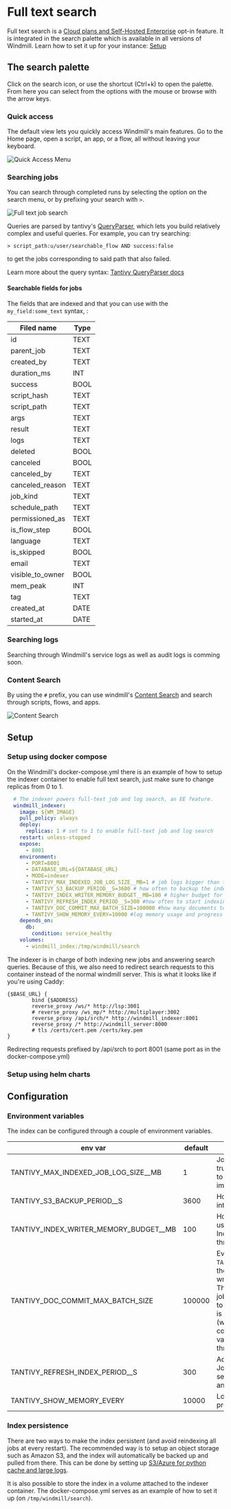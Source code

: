 # Full text search

Full text search is a  [Cloud plans and Self-Hosted Enterprise](/pricing) opt-in feature. It is integrated in the search palette which is available in all versions of Windmill. Learn how to set it up for your instance: [Setup](#setup)

## The search palette

Click on the search icon, or use the shortcut (Ctrl+k) to open the palette. From here you can select from the options with the mouse or browse with the arrow keys.

### Quick access

The default view lets you quickly access Windmill's main features. Go to the Home page, open a script, an app, or a flow, all without leaving your keyboard.

![Quick Access Menu](./search_quick_access.png)

### Searching jobs

You can search through completed runs by selecting the option on the search menu, or by prefixing your search with `>`.

![Full text job search](./search_jobs.png)

Queries are parsed by tantivy's [QueryParser](https://docs.rs/tantivy/latest/tantivy/query/struct.QueryParser.html), which lets you build relatively complex and useful queries. For example, you can try searching:

```
> script_path:u/user/searchable_flow AND success:false
```

to get the jobs corresponding to said path that also failed.

Learn more about the query syntax: [Tantivy QueryParser docs](https://docs.rs/tantivy/latest/tantivy/query/struct.QueryParser.html)


#### Searchable fields for jobs

The fields that are indexed and that you can use with the `my_field:some_text` syntax, :

| Filed name       | Type |
| ---------------- | ---- |
| id	           | TEXT |
| parent_job       | TEXT |
| created_by       | TEXT |
| duration_ms      | INT  |
| success          | BOOL |
| script_hash      | TEXT |
| script_path      | TEXT |
| args             | TEXT |
| result           | TEXT |
| logs             | TEXT |
| deleted          | BOOL |
| canceled         | BOOL |
| canceled_by      | TEXT |
| canceled_reason  | TEXT |
| job_kind         | TEXT |
| schedule_path    | TEXT |
| permissioned_as  | TEXT |
| is_flow_step     | BOOL |
| language         | TEXT |
| is_skipped       | BOOL |
| email            | TEXT |
| visible_to_owner | BOOL |
| mem_peak         | INT  |
| tag              | TEXT |
| created_at       | DATE |
| started_at       | DATE |


### Searching logs

Searching through Windmill's service logs as well as audit logs is comming soon.

### Content Search

By using the `#` prefix, you can use windmill's [Content Search](/docs/core_concepts/content_search) and search through scripts, flows, and apps.

![Content Search](./content_search.png)

## Setup

### Setup using docker compose

On the Windmill's docker-compose.yml there is an example of how to setup the indexer container to enable full text search, just make sure to change replicas from 0 to 1.

```yml
  # The indexer powers full-text job and log search, an EE feature.
  windmill_indexer:
    image: ${WM_IMAGE}
    pull_policy: always
    deploy:
      replicas: 1 # set to 1 to enable full-text job and log search
    restart: unless-stopped
    expose:
      - 8001
    environment:
      - PORT=8001
      - DATABASE_URL=${DATABASE_URL}
      - MODE=indexer
      - TANTIVY_MAX_INDEXED_JOB_LOG_SIZE__MB=1 # job logs bigger than this will be truncated before indexing
      - TANTIVY_S3_BACKUP_PERIOD__S=3600 # how often to backup the index into object storage
      - TANTIVY_INDEX_WRITER_MEMORY_BUDGET__MB=100 # higher budget for higher indexing throughput
      - TANTIVY_REFRESH_INDEX_PERIOD__S=300 #how often to start indexing new jobs
      - TANTIVY_DOC_COMMIT_MAX_BATCH_SIZE=100000 #how many documents to batch in one commit
      - TANTIVY_SHOW_MEMORY_EVERY=10000 #log memory usage and progress every so many documents indexed
    depends_on:
      db:
        condition: service_healthy
    volumes:
      - windmill_index:/tmp/windmill/search
```

The indexer is in charge of both indexing new jobs and answering search queries. Because of this,
we also need to redirect search requests to this container instead of the normal windmill server.
This is what it looks like if you're using Caddy:

```Caddyfile
{$BASE_URL} {
        bind {$ADDRESS}
        reverse_proxy /ws/* http://lsp:3001
        # reverse_proxy /ws_mp/* http://multiplayer:3002
        reverse_proxy /api/srch/* http://windmill_indexer:8001
        reverse_proxy /* http://windmill_server:8000
        # tls /certs/cert.pem /certs/key.pem
}
```

Redirecting requests prefixed by /api/srch to port 8001 (same port as in the docker-compose.yml)

### Setup using helm charts


## Configuration


### Environment variables

The index can be configured through a couple of environment variables.

| env var                                | default | description |
| -------------------------------------- | ------- | ----------- |
| TANTIVY_MAX_INDEXED_JOB_LOG_SIZE__MB   | 1       | Job logs bigger than this will be truncated before indexing, This is to reduce the index size and to improve indexing performance. |
| TANTIVY_S3_BACKUP_PERIOD__S            | 3600    | How often to backup the index into object storage |
| TANTIVY_INDEX_WRITER_MEMORY_BUDGET__MB | 100     | How much memory the writer can use before writing to disk. Increasing it can improve indexing throughput. |
| TANTIVY_DOC_COMMIT_MAX_BATCH_SIZE      | 100000  | Every `TANTIVY_REFRESH_INDEX_PERIOD__S`, the indexer will commit the jobs written, making them searchable. This variable sets an amount of jobs after which to early-commit, to make the jobs searchable. This is mainly relevant for the first run (when running the whole completed_job table). Lower values can hurt indexing throughput. |
| TANTIVY_REFRESH_INDEX_PERIOD__S        | 300     | Adding new jobs to the index. Jobs are only available to be searched after they are indexed and commited |
| TANTIVY_SHOW_MEMORY_EVERY              | 10000   | Log memory usage and indexing progress every this many jobs |


### Index persistence

There are two ways to make the index persistent (and avoid reindexing all jobs at every restart). The recommended way is to setup an object storage such as Amazon S3, and the index will automatically be backed up and pulled from there. This can be done by setting up [S3/Azure for python cache and large logs](/docs/core_concepts/jobs#s3azure-for-python-cache--large-logs).

It is also possible to store the index in a volume attached to the indexer container. The docker-compose.yml serves as an example of how to set it up (on `/tmp/windmill/search`).
